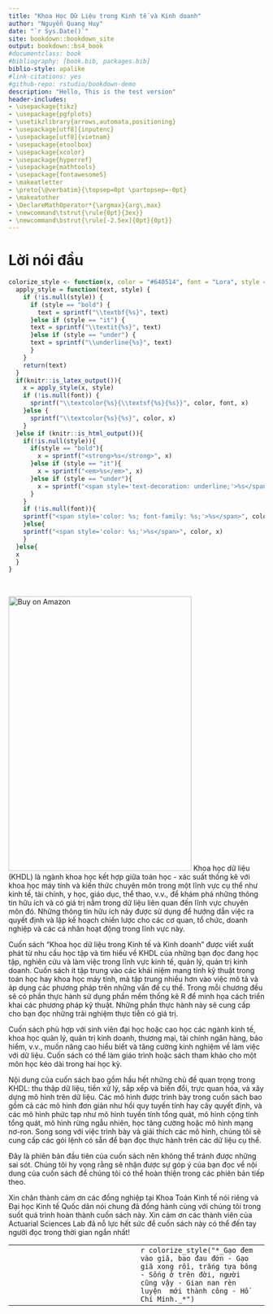 ```yaml
--- 
title: "Khoa Học Dữ Liệu trong Kinh tế và Kinh doanh"
author: "Nguyễn Quang Huy"
date: "`r Sys.Date()`"
site: bookdown::bookdown_site
output: bookdown::bs4_book
#documentclass: book
#bibliography: [book.bib, packages.bib]
biblio-style: apalike
#link-citations: yes
#github-repo: rstudio/bookdown-demo
description: "Hello, This is the test version"
header-includes:
- \usepackage{tikz}
- \usepackage{pgfplots}
- \usetikzlibrary{arrows,automata,positioning}
- \usepackage[utf8]{inputenc}
- \usepackage[utf8]{vietnam}
- \usepackage{etoolbox}
- \usepackage{xcolor}
- \usepackage{hyperref}
- \usepackage{mathtools}
- \usepackage{fontawesome5}
- \makeatletter
- \preto{\@verbatim}{\topsep=0pt \partopsep=-0pt}
- \makeatother
- \DeclareMathOperator*{\argmax}{arg\,max}
- \newcommand\tstrut{\rule{0pt}{3ex}}
- \newcommand\bstrut{\rule[-2.5ex]{0pt}{0pt}}
---
```


# Lời nói đầu {.unnumbered}

```r
colorize_style <- function(x, color = "#640514", font = "Lora", style = NULL) {
  apply_style = function(text, style) {
    if (!is.null(style)) {
      if (style == "bold") {
        text = sprintf("\\textbf{%s}", text)
      }else if (style == "it") {
      text = sprintf("\\textit{%s}", text)
      }else if (style == "under") {
      text = sprintf("\\underline{%s}", text)
      }
    }
    return(text)
  }
  if(knitr::is_latex_output()){
    x = apply_style(x, style)
    if (!is.null(font)) {
      sprintf("\\textcolor{%s}{\\textsf{%s}{%s}}", color, font, x)
    }else {
      sprintf("\\textcolor{%s}{%s}", color, x)
    }
  }else if (knitr::is_html_output()){
    if(!is.null(style)){
      if(style == "bold"){
        x = sprintf("<strong>%s</strong>", x)
      }else if (style == "it"){
        x = sprintf("<em>%s</em>", x)
      }else if (style == "under"){
        x = sprintf("<span style='text-decoration: underline;'>%s</span>", x)
      }
    }
    if (!is.null(font)){
    sprintf("<span style='color: %s; font-family: %s;'>%s</span>", color, font, x)
    }else{
    sprintf("<span style='color: %s;'>%s</span>", color, x)
    }
  }else{
  x
  }
}

```

|
|
<a href=https://nct.neu.edu.vn/"><img src="Bia sach 2.png" width="360" height="540" class="cover" alt="Buy on Amazon" /></a> Khoa học dữ liệu (KHDL) là ngành khoa học kết hợp giữa toán học - xác suất thống kê với khoa học máy tính và kiến thức chuyên môn trong một lĩnh vực cụ thể như kinh tế, tài chính, y học, giáo dục, thể thao, v.v., để khám phá những thông tin hữu ích và có giá trị nằm trong dữ liệu liên quan đến lĩnh vực chuyên môn đó. Những thông tin hữu ích này được sử dụng để hướng dẫn việc ra quyết định và lập kế hoạch chiến lược cho các cơ quan, tổ chức, doanh nghiệp và các cá nhân hoạt động trong lĩnh vực này.

Cuốn sách "Khoa học dữ liệu trong Kinh tế và Kinh doanh" được viết xuất phát từ nhu cầu học tập và tìm hiểu về KHDL của những bạn đọc đang học tập, nghiên cứu và làm việc trong lĩnh vực kinh tế, quản lý, quản trị kinh doanh. Cuốn sách ít tập trung vào các khái niệm mang tính kỹ thuật trong toán học hay khoa học máy tính, mà tập trung nhiều hơn vào việc mô tả và áp dụng các phương pháp trên những vấn đề cụ thể. Trong mỗi chương đều sẽ có phần thực hành sử dụng phần mềm thống kê R để minh họa cách triển khai các phương pháp kỹ thuật. Những phần thực hành này sẽ cung cấp cho bạn đọc những trải nghiệm thực tiễn có giá trị.

Cuốn sách phù hợp với sinh viên đại học hoặc cao học các ngành kinh tế, khoa học quản lý, quản trị kinh doanh, thương mại, tài chính ngân hàng, bảo hiểm, v.v., muốn nâng cao hiểu biết và tăng cường kinh nghiệm về làm việc với dữ liệu. Cuốn sách có thể làm giáo trình hoặc sách tham khảo cho một môn học kéo dài trong hai học kỳ.

Nội dung của cuốn sách bao gồm hầu hết những chủ đề quan trọng trong KHDL: thu thập dữ liệu, tiền xử lý, sắp xếp và biến đổi, trực quan hóa, và xây dựng mô hình trên dữ liệu. Các mô hình được trình bày trong cuốn sách bao gồm cả các mô hình đơn giản như hồi quy tuyến tính hay cây quyết định, và các mô hình phức tạp như mô hình tuyến tính tổng quát, mô hình cộng tính tổng quát, mô hình rừng ngẫu nhiên, học tăng cường hoặc mô hình mạng nơ-ron. Song song với việc trình bày và giải thích các mô hình, chúng tôi sẽ cung cấp các gói lệnh có sẵn để bạn đọc thực hành trên các dữ liệu cụ thể.

Đây là phiên bản đầu tiên của cuốn sách nên không thể tránh được những sai sót. Chúng tôi hy vọng rằng sẽ nhận được sự góp ý của bạn đọc về nội dung của cuốn sách để chúng tôi có thể hoàn thiện trong các phiên bản tiếp theo.

Xin chân thành cảm ơn các đồng nghiệp tại Khoa Toán Kinh tế nói riêng và Đại học Kinh tế Quốc dân nói chung đã đồng hành cùng với chúng tôi trong suốt quá trình hoàn thành cuốn sách này. Xin cảm ơn các thành viên của Actuarial Sciences Lab đã nỗ lực hết sức để cuốn sách này có thể đến tay người đọc trong thời gian ngắn nhất!

| | |
|-|-|
|  | `r colorize_style("*_Gạo đem vào giã, bao đau đớn - Gạo giã xong rồi, trắng tựa bông - Sống ở trên đời, người cũng vậy - Gian nan rèn luyện  mới thành công - Hồ Chí Minh._*")` | | |


<!-- # REFERENCE -->

<!-- ### Source from thesis -->

<!-- **1.** Chen, Chun-houh, Wolfgang Karl Härdle, and Antony Unwin, eds (2007). *Handbook of data visualization.* \ -->
<!-- **2.** Aparicio, Manuela, and Carlos J. Costa. (2015). *Data visualization - Communication design quarterly review.* \ -->
<!-- **3.** Hadley Wickham. (2010). *A Layered Grammar of Graphics.* \ -->

<!-- ### Souce from website -->

<!-- **4.** [https://www.tableau.com/learn/articles/data-visualization](https://www.tableau.com/learn/articles/data-visualization) \ -->
<!-- **5.** [https://www.r-graph-gallery.com/ggplot2-package.html](https://www.r-graph-gallery.com/ggplot2-package.html) \ -->
<!-- **6.** [http://r-statistics.co/ggplot2-Tutorial-With-R.html](http://r-statistics.co/ggplot2-Tutorial-With-R.html) \ -->
<!-- **7.** [https://www.maths.usyd.edu.au/u/UG/SM/STAT3022/r/current/Misc/data-visualization-2.1.pdf](https://www.maths.usyd.edu.au/u/UG/SM/STAT3022/r/current/Misc/data-visualization-2.1.pdf) \ -->
<!-- **8.** [https://www.kaggle.com/](https://www.kaggle.com/) \ -->

